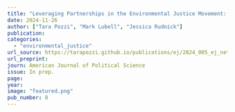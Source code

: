 ```yaml
---
title: "Leveraging Partnerships in the Environmental Justice Movement: A Case Study in the California Delta"
date: 2024-11-26
author: ["Tara Pozzi", "Mark Lubell", "Jessica Rudnick"]
publication: 
categories:
  - "environmental_justice"
url_source: https://tarapozzi.github.io/publications/ej/2024_005_ej_networks/EJ_Networks_Brief.pdf # will need to manually add pdf to docs folder after rendering site
url_preprint: 
journ: American Journal of Political Science
issue: In prep.
page: 
year: 
image: "featured.png"
pub_number: 8
---
```

